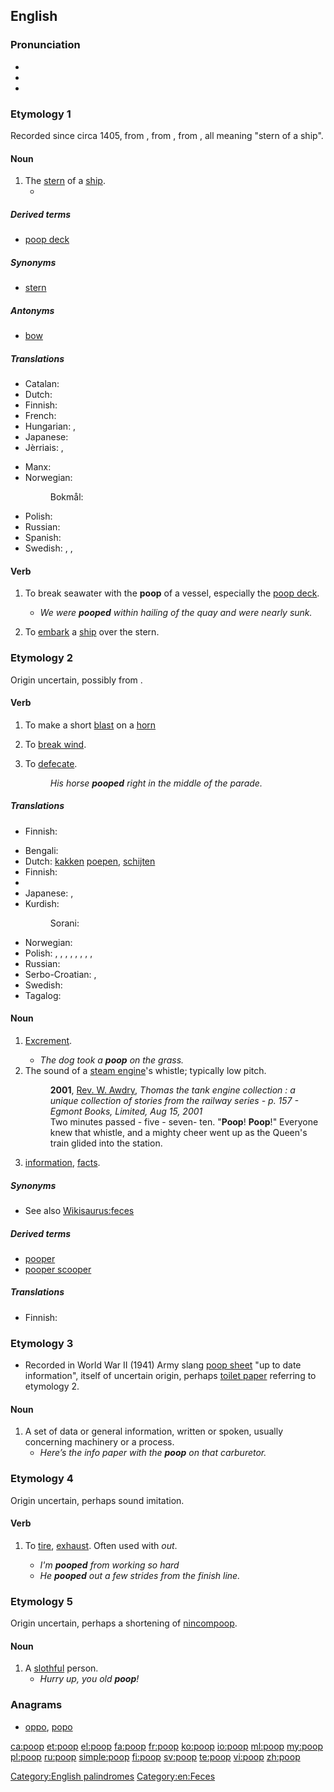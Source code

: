 ==English==

===Pronunciation===
* {{IPA|/puːp/}}
* {{audio|En-ca-poop.ogg|Audio (CA)}}
* {{rhymes|uːp}}

===Etymology 1===
Recorded since circa 1405, from {{etyl|frm|en}} {{term|poupe|lang=frm}}, from {{etyl|it|en}} {{term|poppa|lang=it}}, from {{etyl|la|en}} {{term|puppis|lang=la}}, all meaning "stern of a ship".

====Noun====
{{en-noun|s|-}}

# The [[stern]] of a [[ship]].
#* {{seeCites}}

=====Derived terms=====
* [[poop deck]]

=====Synonyms=====
* [[stern]]

=====Antonyms=====
* [[bow]]

=====Translations=====
{{trans-top|stern of a ship}}
* Catalan: {{t+|ca|popa|f}}
* Dutch: {{t+|nl|achtersteven}}
* Finnish: {{t|fi|perä}}
* French: {{t+|fr|poupe}}
* Hungarian: {{t+|hu|tat}}, {{t-|hu|hajótat}}
* Japanese: {{t-|ja|船尾|tr=せんび, senbi|sc=Jpan}}
* Jèrriais: {{tø|roa-jer|poupe|f}}, {{tø|roa-jer|tillac|m}}
{{trans-mid}}
* Manx: {{t-|gv|cashtal jerree|m}}
* Norwegian:
*: Bokmål: {{t-|nb|akterstavn|m}}
* Polish: {{t+|pl|rufa|f}}
* Russian: {{t+|ru|корма|f|tr=kormá}}
* Spanish: {{t+|es|popa|f}}
* Swedish: {{t-|sv|akterdäck|n}}, {{t-|sv|akterkastell|n}}, {{t-|sv|bakstam|c}}
{{trans-bottom}}

====Verb====
{{en-verb}}

# {{context|transitive|lang=en}} To break seawater with the '''poop''' of a vessel, especially the [[poop deck]].
#* ''We were '''pooped''' within hailing of the quay and were nearly sunk.''
# {{context|transitive|lang=en}} To [[embark]] a [[ship]] over the stern.

===Etymology 2===
Origin uncertain, possibly from {{etyl|enm|en}} {{term|poupen|lang=enm}}.

====Verb====
{{en-verb}}

# {{context|obsolete|intransitive|lang=en}} To make a short [[blast]] on a [[horn]] {{defdate|from late 14th c.}}
# {{context|obsolete|intransitive|lang=en}} To [[break wind]]. {{defdate|from 18th c.}}
# {{context|intransitive|lang=en}} To [[defecate]].
#: ''His horse '''pooped''' right in the middle of the parade.''

=====Translations=====
{{trans-top|to make a short blast}}
* Finnish: {{t|fi|töräyttää}}
{{trans-mid}}
{{trans-bottom}}

{{trans-see|to break wind|break wind}}

{{trans-top|to defecate}}
* Bengali: {{t-|bn|হাগা|tr=haga|sc=Beng}}
* Dutch: [[kakken]] [[poepen]], [[schijten]]
* Finnish: {{t+|fi|kakata}}
* {{trreq|ka}}
* Japanese: {{t-|ja|うんち|tr=unchi suru|alt=うんちする|sc=Jpan}}, {{t+|ja|うんこ|tr=unko suru|alt=うんこする|sc=Jpan}}
* Kurdish:
*: Sorani: {{t|ku|sc=ku-Arab|گوو کردن}}
{{trans-mid}}
* Norwegian: {{t-|no|bæsje}}
* Polish: {{t+|pl|srać}}, {{t+|pl|załatwiać się}}, {{t-|pl|defekować}}, {{t-|pl|oddawać kał}}, {{t-|pl|oddawać stolec}}, {{t-|pl|robić kupę}}, {{t-|pl|wydalać kał}}, {{t-|pl|wypróżniać się}}, {{t-|pl|spuszczać kreta}}
* Russian: {{t+|ru|какать|tr=kákat'}}
* Serbo-Croatian: {{t-|sh|kakiti}}, {{t-|sh|kakati}}
* Swedish: {{t+|sv|bajsa}}
* Tagalog: {{t-|tl|pagjebs}}
{{trans-bottom}}

====Noun====
{{en-noun|s|-}}

# {{context|often|childish|lang=en}} [[excrement|Excrement]]. {{defdate|from the 18th c.}}
#* ''The dog took a '''poop''' on the grass.''
# The sound of a [[steam engine]]'s whistle; typically low pitch.
#: '''2001''', [[w:Rev. W. Awdry|Rev. W. Awdry]], ''Thomas the tank engine collection : a unique collection of stories from the railway series - p. 157 - Egmont Books, Limited, Aug 15, 2001''
#: Two minutes passed - five - seven- ten. "'''Poop'''! '''Poop'''!" Everyone knew that whistle, and a mighty cheer went up as the Queen's train glided into the station.
# {{context|US|dated|lang=en}} [[information]], [[fact]]s.

=====Synonyms=====
* See also [[Wikisaurus:feces]]

=====Derived terms=====
* [[pooper]]
* [[pooper scooper]]

=====Translations=====
{{trans-see|excrement|poo}}

{{trans-top|low-pitch sound of a whistle}}
* Finnish: {{t|fi|tuut}}
{{trans-mid}}
{{trans-bottom}}

===Etymology 3===
* Recorded in World War II (1941) Army slang [[poop sheet]] "up to date information", itself of uncertain origin, perhaps [[toilet paper]] referring to etymology 2.

====Noun====
{{en-noun|pl=poop}}

# A set of data or general information, written or spoken, usually concerning machinery or a process.
#* ''Here’s the info paper with the '''poop''' on that carburetor.''

===Etymology 4===
Origin uncertain, perhaps sound imitation.

====Verb====
{{en-verb}}

# {{context|transitive|lang=en}} To [[tire]], [[exhaust]]. Often used with ''out''. {{defdate|from early 20th c.}}
#* ''I'm '''pooped''' from working so hard''
#* ''He '''pooped''' out a few strides from the finish line.''

===Etymology 5===
Origin uncertain, perhaps a shortening of [[nincompoop]].

====Noun====
{{en-noun}}

# A [[slothful]] person.
#* ''Hurry up, you old '''poop'''!''

===Anagrams===
* [[oppo#English|oppo]], [[popo#English|popo]]

[[Category:English palindromes]]
[[Category:en:Feces]]

[[ca:poop]]
[[et:poop]]
[[el:poop]]
[[fa:poop]]
[[fr:poop]]
[[ko:poop]]
[[io:poop]]
[[ml:poop]]
[[my:poop]]
[[pl:poop]]
[[ru:poop]]
[[simple:poop]]
[[fi:poop]]
[[sv:poop]]
[[te:poop]]
[[vi:poop]]
[[zh:poop]]